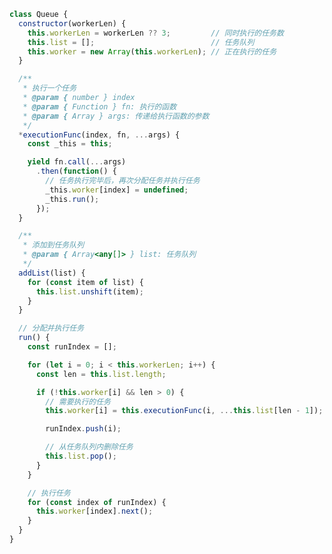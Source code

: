 ```javascript
class Queue {
  constructor(workerLen) {
    this.workerLen = workerLen ?? 3;         // 同时执行的任务数
    this.list = [];                          // 任务队列
    this.worker = new Array(this.workerLen); // 正在执行的任务
  }

  /**
   * 执行一个任务
   * @param { number } index
   * @param { Function } fn: 执行的函数
   * @param { Array } args: 传递给执行函数的参数
   */
  *executionFunc(index, fn, ...args) {
    const _this = this;

    yield fn.call(...args)
      .then(function() {
        // 任务执行完毕后，再次分配任务并执行任务
        _this.worker[index] = undefined;
        _this.run();
      });
  }

  /**
   * 添加到任务队列
   * @param { Array<any[]> } list: 任务队列
   */
  addList(list) {
    for (const item of list) {
      this.list.unshift(item);
    }
  }

  // 分配并执行任务
  run() {
    const runIndex = [];

    for (let i = 0; i < this.workerLen; i++) {
      const len = this.list.length;

      if (!this.worker[i] && len > 0) {
        // 需要执行的任务
        this.worker[i] = this.executionFunc(i, ...this.list[len - 1]);

        runIndex.push(i);

        // 从任务队列内删除任务
        this.list.pop();
      }
    }

    // 执行任务
    for (const index of runIndex) {
      this.worker[index].next();
    }
  }
}
```